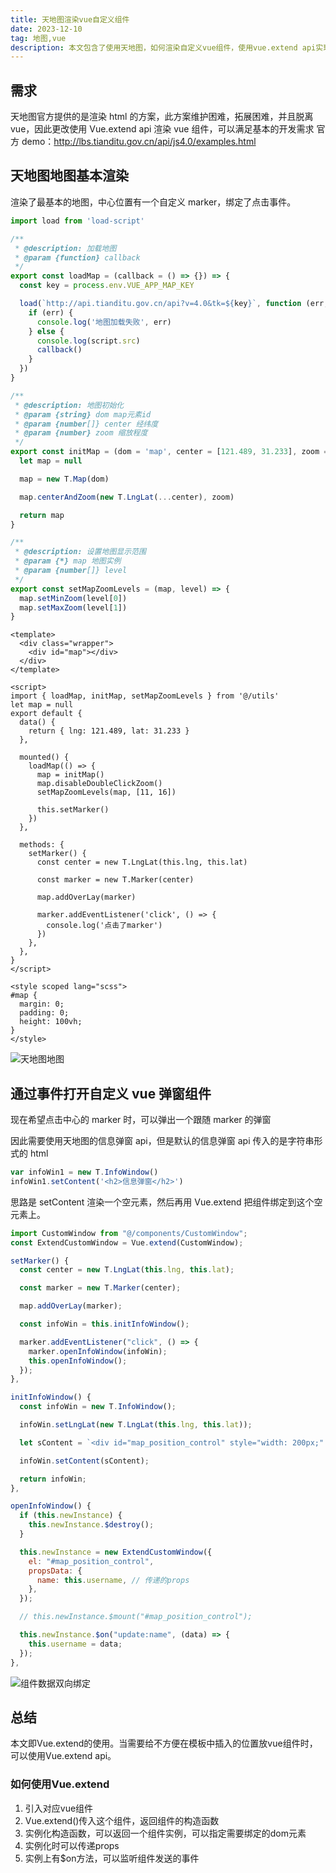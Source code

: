 ```yaml
---
title: 天地图渲染vue自定义组件
date: 2023-12-10
tag: 地图,vue
description: 本文包含了使用天地图，如何渲染自定义vue组件，使用vue.extend api实现，并且可以使用事件绑定、属性传递等vue api。
---
```


## 需求

天地图官方提供的是渲染 html 的方案，此方案维护困难，拓展困难，并且脱离 vue，因此更改使用 Vue.extend api 渲染 vue 组件，可以满足基本的开发需求
官方 demo：http://lbs.tianditu.gov.cn/api/js4.0/examples.html

## 天地图地图基本渲染

渲染了最基本的地图，中心位置有一个自定义 marker，绑定了点击事件。

```js
import load from 'load-script'

/**
 * @description: 加载地图
 * @param {function} callback
 */
export const loadMap = (callback = () => {}) => {
  const key = process.env.VUE_APP_MAP_KEY

  load(`http://api.tianditu.gov.cn/api?v=4.0&tk=${key}`, function (err, script) {
    if (err) {
      console.log('地图加载失败', err)
    } else {
      console.log(script.src)
      callback()
    }
  })
}

/**
 * @description: 地图初始化
 * @param {string} dom map元素id
 * @param {number[]} center 经纬度
 * @param {number} zoom 缩放程度
 */
export const initMap = (dom = 'map', center = [121.489, 31.233], zoom = 15) => {
  let map = null

  map = new T.Map(dom)

  map.centerAndZoom(new T.LngLat(...center), zoom)

  return map
}

/**
 * @description: 设置地图显示范围
 * @param {*} map 地图实例
 * @param {number[]} level
 */
export const setMapZoomLevels = (map, level) => {
  map.setMinZoom(level[0])
  map.setMaxZoom(level[1])
}
```

```vue
<template>
  <div class="wrapper">
    <div id="map"></div>
  </div>
</template>

<script>
import { loadMap, initMap, setMapZoomLevels } from '@/utils'
let map = null
export default {
  data() {
    return { lng: 121.489, lat: 31.233 }
  },

  mounted() {
    loadMap(() => {
      map = initMap()
      map.disableDoubleClickZoom()
      setMapZoomLevels(map, [11, 16])

      this.setMarker()
    })
  },

  methods: {
    setMarker() {
      const center = new T.LngLat(this.lng, this.lat)

      const marker = new T.Marker(center)

      map.addOverLay(marker)

      marker.addEventListener('click', () => {
        console.log('点击了marker')
      })
    },
  },
}
</script>

<style scoped lang="scss">
#map {
  margin: 0;
  padding: 0;
  height: 100vh;
}
</style>
```

![天地图地图](https://image.084612.xyz/202401191950044.png)

## 通过事件打开自定义 vue 弹窗组件

现在希望点击中心的 marker 时，可以弹出一个跟随 marker 的弹窗

因此需要使用天地图的信息弹窗 api，但是默认的信息弹窗 api 传入的是字符串形式的 html

```js
var infoWin1 = new T.InfoWindow()
infoWin1.setContent('<h2>信息弹窗</h2>')
```

思路是 setContent 渲染一个空元素，然后再用 Vue.extend 把组件绑定到这个空元素上。

```js
import CustomWindow from "@/components/CustomWindow";
const ExtendCustomWindow = Vue.extend(CustomWindow);
```

```js showLineNumbers {8,12,21,33}
setMarker() {
  const center = new T.LngLat(this.lng, this.lat);

  const marker = new T.Marker(center);

  map.addOverLay(marker);

  const infoWin = this.initInfoWindow();

  marker.addEventListener("click", () => {
    marker.openInfoWindow(infoWin);
    this.openInfoWindow();
  });
},

initInfoWindow() {
  const infoWin = new T.InfoWindow();

  infoWin.setLngLat(new T.LngLat(this.lng, this.lat));

  let sContent = `<div id="map_position_control" style="width: 200px;" />`;

  infoWin.setContent(sContent);

  return infoWin;
},

openInfoWindow() {
  if (this.newInstance) {
    this.newInstance.$destroy();
  }

  this.newInstance = new ExtendCustomWindow({
    el: "#map_position_control",
    propsData: {
      name: this.username, // 传递的props
    },
  });

  // this.newInstance.$mount("#map_position_control");

  this.newInstance.$on("update:name", (data) => {
    this.username = data;
  });
},
```

![组件数据双向绑定](https://image.084612.xyz/202401192019041.png)

## 总结

本文即Vue.extend的使用。当需要给不方便在模板中插入的位置放vue组件时，可以使用Vue.extend api。

### 如何使用Vue.extend

1. 引入对应vue组件
2. Vue.extend()传入这个组件，返回组件的构造函数
3. 实例化构造函数，可以返回一个组件实例，可以指定需要绑定的dom元素
4. 实例化时可以传递props
5. 实例上有$on方法，可以监听组件发送的事件